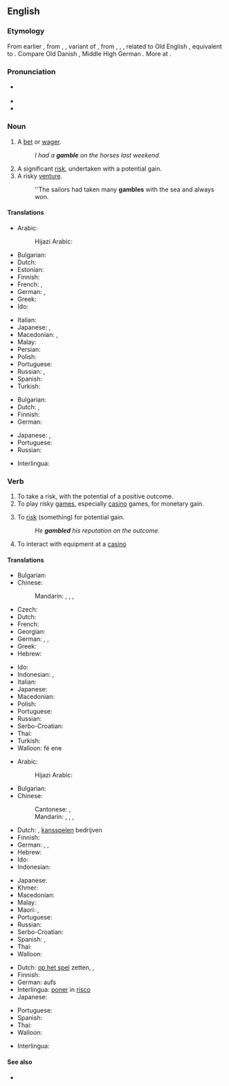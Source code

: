 {{also|Gamble}}
==English==
{{wikipedia|Gamble (disambiguation)}}

{{wikipedia}}

===Etymology===
From earlier {{m|en|gamel}}, from {{inh|en|enm|*gamlen}}, {{m|enm|*gamelen}}, variant of {{der|en|enm|gamenen}}, from {{der|en|ang|gæmnian}}, {{m|ang|gamnian}}, {{m|ang|gamenian||to joke; play}}, related to Old English {{m|ang|gamen||joy; mirth; pleasure; entertainment; pastime; sport; game}}, equivalent to {{suffix|en|game|le}}. Compare Old Danish {{m|gmq-oda|gammel}}, Middle High German {{m|gmh|gamel||pleasure; fun}}. More at {{l|en|game}}.

===Pronunciation===
* {{a|UK|US}} {{IPA|/ˈɡæm.bəl/|lang=en}}
* {{rhymes|æmbəl|lang=en}}
* {{homophones|lang=en|gambol}}

===Noun===
{{en-noun}}

# A [[bet]] or [[wager]].
#: ''I had a '''gamble''' on the horses last weekend.''
# A significant [[risk]], undertaken with a potential gain.
# A risky [[venture]].
#: ''The sailors had taken many '''gambles''' with the sea and always won.

====Translations====
{{trans-top|a risk undertaken with a potential gain}}
* Arabic: {{t|ar|قِمَار|m}}
*: Hijazi Arabic: {{t|acw|قُمار|m|tr=gumār}}
* Bulgarian: {{t+|bg|риск|m|sc=Cyrl}}
* Dutch: {{t+|nl|gok|m}}
* Estonian: {{t|et|õnnemäng}}
* Finnish: {{t+|fi|uhkapeli}}
* French: {{t+|fr|pari|m}}, {{t+|fr|jeu de hasard|m}}
* German: {{t+|de|Glücksspiel|n}}, {{t|de|Hazardspiel|n}}
* Greek: {{t+|el|στοίχημα|n}}
* Ido: {{t|io|ludrisko}}
{{trans-mid}}
* Italian: {{t+|it|scommessa|f}}
* Japanese: {{t|ja|賭け|tr=かけ, kake|sc=Jpan}}, {{t|ja|ギャンブル|tr=gyanburu|sc=Jpan}}
* Macedonian: {{t|mk|коцка|f|tr=kócka}}, {{t|mk|комар|m|tr=kómar}}
* Malay: {{t|ms|taruhan}}
* Persian: {{t+|fa|قمار|tr=ghomâr|sc=fa-Arab}}
* Polish: {{t+|pl|hazard|m}}
* Portuguese: {{t+|pt|aposta|f}}
* Russian: {{t+|ru|аза́ртная игра́|f}}, {{t+|ru|авантю́ра|f}}
* Spanish: {{t+|es|apuesta}}
* Turkish: {{t+|tr|kumar}}
{{trans-bottom}}

{{trans-top|a risky venture}}
* Bulgarian: {{t+|bg|авантюра|f|sc=Cyrl}}
* Dutch: {{t+|nl|gok|m}}, {{t+|nl|waagstuk|n}}
* Finnish: {{t+|fi|uhkapeli}}
* German: {{t+|de|Glücksspiel|n}}
{{trans-mid}}
* Japanese: {{t|ja|賭け|tr=かけ, kake|sc=Jpan}}, {{t|ja|ギャンブル|tr=gyanburu|sc=Jpan}}
* Portuguese: {{t+|pt|aposta|f}}
* Russian: {{t+|ru|авантю́ра|f}}
{{trans-bottom}}

{{checktrans-top}}
* Interlingua: {{t-check|ia|joco}}
{{trans-mid}}
{{trans-bottom}}

===Verb===
{{en-verb|gambl}}

# To take a risk, with the potential of a positive outcome.
# To play risky [[game]]s, especially [[casino]] games, for monetary gain.
# {{lb|en|transitive}} To [[risk]] (something) for potential gain.
#: ''He '''gambled''' his reputation on the outcome.''
# To interact with equipment at a [[casino]]

====Translations====
{{trans-top|to take a risk, with the potential of a positive outcome}}
* Bulgarian: {{t+|bg|рискувам|sc=Cyrl}}
* Chinese:
*: Mandarin: {{t+|cmn|賭博|sc=Hani}}, {{t+|cmn|赌博|tr=dǔbó|sc=Hani}}, {{t+|cmn|賭錢|sc=Hani}}, {{t+|cmn|赌钱|tr=dǔqián|sc=Hani}}
* Czech: {{t+|cs|riskovat}}
* Dutch: {{t+|nl|gokken}}
* French: {{t+|fr|parier}}
* Georgian: {{t-needed|ka}}
* German: {{t+|de|riskant}} {{t+|de|spielen}}, {{t+|de|spekulieren}}, {{qualifier|slang}} {{t+|de|zocken}}
* Greek: {{t+|el|στοιχηματίζω}}
* Hebrew: {{t+|he|הימר|tr=himér}}
{{trans-mid}}
* Ido: {{t|io|ludriskar}}
* Indonesian: {{t+|id|bertaruh}}, {{t+|id|mempertaruhkan}}
* Italian: {{t+|it|scommettere}}
* Japanese: {{t+|ja|賭ける|tr=[[かける]], kakeru|sc=Jpan}}
* Macedonian: {{t|mk|се коцка|tr=se kócka}}
* Polish: {{t+|pl|ryzykować}}
* Portuguese: {{t+|pt|arriscar}}
* Russian: {{t+|ru|рискова́ть}}
* Serbo-Croatian: {{t+|sh|kockati|alt=kȍckati se}}
* Thai: {{t+|th|พนัน}}
* Turkish: {{t-needed|tr}}
* Walloon: fé ene {{t+|wa|wadjeure}}
{{trans-bottom}}

{{trans-top|to play risky games for monetary gain}}
* Arabic: {{t|ar|قِمَار|m|f}}
*: Hijazi Arabic: {{t|acw|قُمار|m|tr=gumār|sc=Arab}}
* Bulgarian: {{t|bg|играя комар|sc=Cyrl}}
* Chinese:
*: Cantonese: {{t|yue|賭錢|sc=Hani}}, {{t|yue|赌钱|tr=dou2 cin4-2|sc=Hani}}
*: Mandarin: {{t+|cmn|賭博|sc=Hani}}, {{t+|cmn|赌博|tr=dǔbó|sc=Hani}}, {{t+|cmn|賭錢|sc=Hani}}, {{t+|cmn|赌钱|tr=dǔqián|sc=Hani}}
* Dutch: {{t+|nl|gokken}}, [[kansspel]]en bedrijven
* Finnish: {{t|fi|uhkapelata}}
* German: {{t+|de|wetten}}, {{t+|de|spielen}}, {{qualifier|slang}} {{t+|de|zocken}}
* Hebrew: {{t+|he|הימר|tr=himér}}
* Ido: {{t|io|ludriskar}}
* Indonesian: {{t+|id|berjudi}}
{{trans-mid}}
* Japanese: {{t+|ja|賭ける|tr=[[かける]], kakeru|sc=Jpan}}
* Khmer: {{t-needed|km}}
* Macedonian: {{t|mk|се коцка|tr=se kócka}}
* Malay: {{t|ms|judi}}
* Maori: {{t|mi|purei moni}}, {{t|mi|petipeti}}
* Portuguese: {{t+|pt|apostar}}
* Russian: {{t|ru|игра́ть в аза́ртные и́гры}}
* Serbo-Croatian: {{t+|sh|kockati|alt=kȍckati se}}
* Spanish: {{t+|es|apostar}}, {{t+|es|jugar}}
* Thai: {{t+|th|พนัน}}
* Walloon: {{t+|wa|trimler}}
{{trans-bottom}}

{{trans-top|''(transitive)'' to risk something for potential gain}}
* Dutch: [[op het spel]] zetten, {{t+|nl|vergokken}}, {{t+|nl|wagen}}
* Finnish: {{t+|fi|vaarantaa}}
* German: aufs {{t+|de|Spiel|n}} {{t+|de|setzen}}
* Interlingua: [[poner]] in [[risco]]
* Japanese: {{t|ja|懸ける|tr=[[かける]], kakeru|sc=Jpan}}
{{trans-mid}}
* Portuguese: {{t+|pt|arriscar}}
* Spanish: {{t+|es|apostar}}
* Thai: {{t+|th|พนัน}}
* Walloon: {{t+|wa|risker}}
{{trans-bottom}}

<!--intransitive? both? In English, the 1st and 3rd are not distinct senses. -->
{{checktrans-top}}
* Interlingua: {{t-check|ia|jocar}}
{{trans-mid}}
{{trans-bottom}}

====See also====
* {{l|en|game of chance}}
